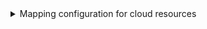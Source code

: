 <details>

<summary>Mapping configuration for cloud resources</summary>

```yaml showLineNumbers
resources:
  - kind: AWS::S3::Bucket
    selector:
      query: 'true'
      useGetResourceAPI: 'true'
    port:
      entity:
        mappings:
          identifier: .Identifier
          title: .Identifier
          blueprint: '"cloudResource"'
          properties:
            kind: .__Kind
            region: .__Region
            tags: .Properties.Tags
            arn: .Properties.Arn
            link: >-
              .Properties | select(.Arn != null) |
              "https://console.aws.amazon.com/go/view?arn=" + .Arn
          relations:
            account: .__AccountId
  - kind: AWS::EC2::Instance
    selector:
      query: 'true'
      useGetResourceAPI: 'true'
    port:
      entity:
        mappings:
          identifier: .Identifier
          title: .Identifier
          blueprint: '"cloudResource"'
          properties:
            kind: .__Kind
            region: .__Region
            tags: .Properties.Tags
            arn: .Properties.Arn
            link: >-
              .Properties | select(.Arn != null) |
              "https://console.aws.amazon.com/go/view?arn=" + .Arn
          relations:
            account: .__AccountId
  - kind: AWS::ECS::Cluster
    selector:
      query: 'true'
    port:
      entity:
        mappings:
          identifier: .Identifier
          title: .Identifier
          blueprint: '"cloudResource"'
          properties:
            kind: .__Kind
            region: .__Region
            tags: .Properties.Tags
            arn: .Properties.Arn
            link: >-
              .Properties | select(.Arn != null) |
              "https://console.aws.amazon.com/go/view?arn=" + .Arn
          relations:
            account: .__AccountId
```

</details>
